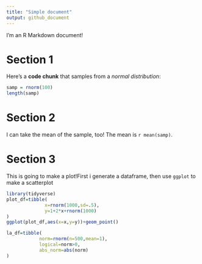 ```yaml
---
title: "Simple document"
output: github_document
---
```


I'm an R Markdown document! 

# Section 1

Here's a **code chunk** that samples from 
a _normal distribution_:

```r
samp = rnorm(100)
length(samp)
```

# Section 2

I can take the mean of the sample, too!
The mean is `r mean(samp)`.

# Section 3

This is going to make a plot!First i generate a dataframe, then use `ggplot` to make a scatterplot

```r
library(tidyverse)
plot_df=tibble(
              x=rnorm(1000,sd=.5),
              y=1+2*x+rnorm(1000)
)
ggplot(plot_df,aes(x=x,y=y))+geom_point()
```
```r
la_df=tibble(
            norm=rnorm(n=500,mean=1),
            logical=norm>0,
            abs_norm=abs(norm)
)

```